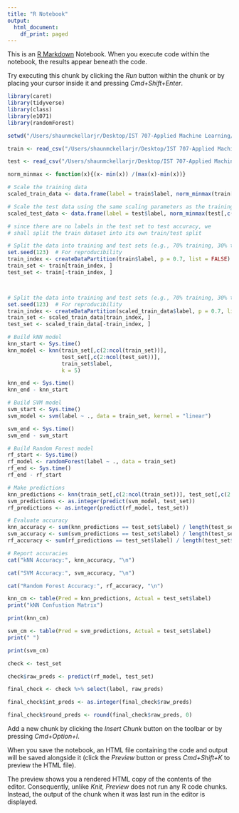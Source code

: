 ```yaml
---
title: "R Notebook"
output:
  html_document:
    df_print: paged
---
```


This is an [R Markdown](http://rmarkdown.rstudio.com) Notebook. When you execute code within the notebook, the results appear beneath the code. 

Try executing this chunk by clicking the *Run* button within the chunk or by placing your cursor inside it and pressing *Cmd+Shift+Enter*. 

```r
library(caret)
library(tidyverse)
library(class)
library(e1071)
library(randomForest)
```

```r
setwd("/Users/shaunmckellarjr/Desktop/IST 707-Applied Machine Learning/Week 7 HW/HW 7 Data files")
```

```r
train <- read_csv("/Users/shaunmckellarjr/Desktop/IST 707-Applied Machine Learning/Week 7 HW/HW 7 Data files/Kaggle-digit-train-sample-small-1400.csv")
```
```r
test <- read_csv("/Users/shaunmckellarjr/Desktop/IST 707-Applied Machine Learning/Week 7 HW/HW 7 Data files/Kaggle-digit-train-sample-small-1400.csv")
```

```r
norm_minmax <- function(x){(x- min(x)) /(max(x)-min(x))}

# Scale the training data
scaled_train_data <- data.frame(label = train$label, norm_minmax(train[,c(2:ncol(train))]))

# Scale the test data using the same scaling parameters as the training data
scaled_test_data <- data.frame(label = test$label, norm_minmax(test[,c(2:ncol(test))]))
```

```r
# since there are no labels in the test set to test accuracy, we 
# shall split the train dataset into its own train/test split

# Split the data into training and test sets (e.g., 70% training, 30% testing)
set.seed(123)  # For reproducibility
train_index <- createDataPartition(train$label, p = 0.7, list = FALSE)
train_set <- train[train_index, ]
test_set <- train[-train_index, ]



# Split the data into training and test sets (e.g., 70% training, 30% testing)
set.seed(123)  # For reproducibility
train_index <- createDataPartition(scaled_train_data$label, p = 0.7, list = FALSE)
train_set <- scaled_train_data[train_index, ]
test_set <- scaled_train_data[-train_index, ]
```


```r
# Build kNN model
knn_start <- Sys.time()
knn_model <- knn(train_set[,c(2:ncol(train_set))], 
                 test_set[,c(2:ncol(test_set))], 
                 train_set$label, 
                 k = 5)

knn_end <- Sys.time()
knn_end - knn_start
```

```r
# Build SVM model
svm_start <- Sys.time()
svm_model <- svm(label ~ ., data = train_set, kernel = "linear")
```

```r
svm_end <- Sys.time()
svm_end - svm_start
```


```r
# Build Random Forest model
rf_start <- Sys.time()
rf_model <- randomForest(label ~ ., data = train_set)
rf_end <- Sys.time()
rf_end - rf_start
```

```r
# Make predictions
knn_predictions <- knn(train_set[,c(2:ncol(train_set))], test_set[,c(2:ncol(test_set))], train_set$label, k = 5)
svm_predictions <- as.integer(predict(svm_model, test_set))
rf_predictions <- as.integer(predict(rf_model, test_set))

# Evaluate accuracy
knn_accuracy <- sum(knn_predictions == test_set$label) / length(test_set$label)
svm_accuracy <- sum(svm_predictions == test_set$label) / length(test_set$label)
rf_accuracy <- sum(rf_predictions == test_set$label) / length(test_set$label)

# Report accuracies
cat("kNN Accuracy:", knn_accuracy, "\n")
```


```r
cat("SVM Accuracy:", svm_accuracy, "\n")
```

```r
cat("Random Forest Accuracy:", rf_accuracy, "\n")
```


```r
knn_cm <- table(Pred = knn_predictions, Actual = test_set$label)
print("kNN Confustion Matrix")
```


```r
print(knn_cm)
```


```r
svm_cm <- table(Pred = svm_predictions, Actual = test_set$label)
print(" ")
```


```r
print(svm_cm)
```


```r
check <- test_set

check$raw_preds <- predict(rf_model, test_set)

final_check <- check %>% select(label, raw_preds)

final_check$int_preds <- as.integer(final_check$raw_preds)

final_check$round_preds <- round(final_check$raw_preds, 0)
```

Add a new chunk by clicking the *Insert Chunk* button on the toolbar or by pressing *Cmd+Option+I*.

When you save the notebook, an HTML file containing the code and output will be saved alongside it (click the *Preview* button or press *Cmd+Shift+K* to preview the HTML file). 

The preview shows you a rendered HTML copy of the contents of the editor. Consequently, unlike *Knit*, *Preview* does not run any R code chunks. Instead, the output of the chunk when it was last run in the editor is displayed.

